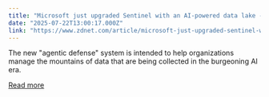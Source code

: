```yaml
---
title: "Microsoft just upgraded Sentinel with an AI-powered data lake - here's how it works"
date: "2025-07-22T13:00:17.000Z"
link: "https://www.zdnet.com/article/microsoft-just-upgraded-sentinel-with-an-ai-powered-data-lake-heres-how-it-works/"
---
```


The new "agentic defense" system is intended to help organizations manage the mountains of data that are being collected in the burgeoning AI era.

[Read more](https://www.zdnet.com/article/microsoft-just-upgraded-sentinel-with-an-ai-powered-data-lake-heres-how-it-works/)
